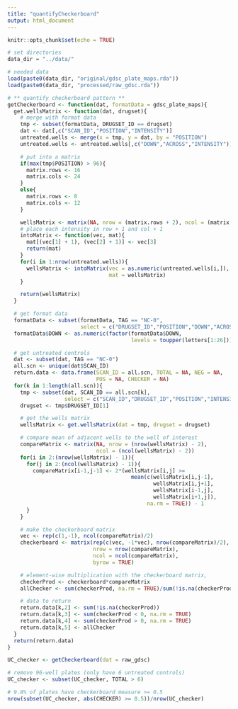 ```yaml
---
title: "quantifyCheckerboard"
output: html_document
---
```


```r
knitr::opts_chunk$set(echo = TRUE)
```

```r
# set directories
data_dir = "../data/"

# needed data
load(paste0(data_dir, "original/gdsc_plate_maps.rda"))
load(paste0(data_dir, "processed/raw_gdsc.rda"))
```

```r
# ** quantify checkerboard pattern **
getCheckerboard <- function(dat, formatData = gdsc_plate_maps){
  get.wellsMatrix <- function(dat, drugset){
    # merge with format data
    tmp <- subset(formatData, DRUGSET_ID == drugset)
    dat <- dat[,c("SCAN_ID","POSITION","INTENSITY")]
    untreated.wells <- merge(x = tmp, y = dat, by = "POSITION")
    untreated.wells <- untreated.wells[,c("DOWN","ACROSS","INTENSITY")]

    # put into a matrix
    if(max(tmp$POSITION) > 96){
      matrix.rows <- 16
      matrix.cols <- 24
    }
    else{
      matrix.rows <- 8
      matrix.cols <- 12
    }

    wellsMatrix <- matrix(NA, nrow = (matrix.rows + 2), ncol = (matrix.cols + 2))
    # place each intensity in row + 1 and col + 1
    intoMatrix <- function(vec, mat){
      mat[(vec[1] + 1), (vec[2] + 1)] <- vec[3]
      return(mat)
    }
    for(i in 1:nrow(untreated.wells)){
      wellsMatrix <- intoMatrix(vec = as.numeric(untreated.wells[i,]),
                                mat = wellsMatrix)
    }

    return(wellsMatrix)
  }

  # get format data
  formatData <- subset(formatData, TAG == "NC-0",
                       select = c("DRUGSET_ID","POSITION","DOWN","ACROSS"))
  formatData$DOWN <- as.numeric(factor(formatData$DOWN,
                                       levels = toupper(letters[1:26])))

  # get untreated controls
  dat <- subset(dat, TAG == "NC-0")
  all.scn <- unique(dat$SCAN_ID)
  return.data <- data.frame(SCAN_ID = all.scn, TOTAL = NA, NEG = NA,
                            POS = NA, CHECKER = NA)
  for(k in 1:length(all.scn)){
    tmp <- subset(dat, SCAN_ID == all.scn[k],
                  select = c("SCAN_ID","DRUGSET_ID","POSITION","INTENSITY"))
    drugset <- tmp$DRUGSET_ID[1]

    # get the wells matrix
    wellsMatrix <- get.wellsMatrix(dat = tmp, drugset = drugset)

    # compare mean of adjacent wells to the well of interest
    compareMatrix <- matrix(NA, nrow = (nrow(wellsMatrix) - 2),
                            ncol = (ncol(wellsMatrix) - 2))
    for(i in 2:(nrow(wellsMatrix) - 1)){
      for(j in 2:(ncol(wellsMatrix) - 1)){
        compareMatrix[i-1,j-1] <- 2*(wellsMatrix[i,j] >=
                                       mean(c(wellsMatrix[i,j-1],
                                              wellsMatrix[i,j+1],
                                              wellsMatrix[i-1,j],
                                              wellsMatrix[i+1,j]),
                                            na.rm = TRUE)) - 1
      }
    }

    # make the checkerboard matrix
    vec <- rep(c(1,-1), ncol(compareMatrix)/2)
    checkerboard <- matrix(rep(c(vec, -1*vec), nrow(compareMatrix)/2),
                           nrow = nrow(compareMatrix),
                           ncol = ncol(compareMatrix),
                           byrow = TRUE)

    # element-wise multiplication with the checkerboard matrix,
    checkerProd <- checkerboard*compareMatrix
    allChecker <- sum(checkerProd, na.rm = TRUE)/sum(!is.na(checkerProd))

    # data to return
    return.data[k,2] <- sum(!is.na(checkerProd))
    return.data[k,3] <- sum(checkerProd < 0, na.rm = TRUE)
    return.data[k,4] <- sum(checkerProd > 0, na.rm = TRUE)
    return.data[k,5] <- allChecker
  }
  return(return.data)
}
```

```r
UC_checker <- getCheckerboard(dat = raw_gdsc)

# remove 96-well plates (only have 6 untreated controls)
UC_checker <- subset(UC_checker, TOTAL > 6)
```

```r
# 9.8% of plates have checkerboard measure >= 0.5
nrow(subset(UC_checker, abs(CHECKER) >= 0.5))/nrow(UC_checker)
```
